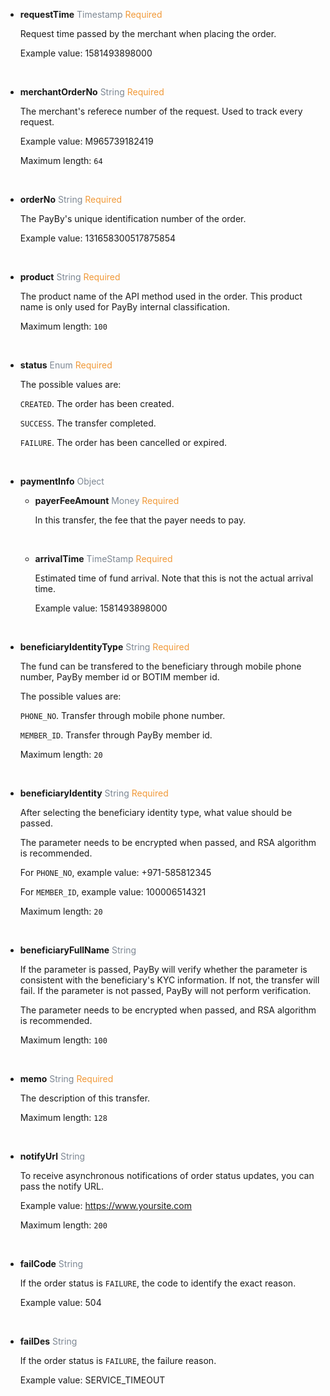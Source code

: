 - **requestTime**   <font color = ' #7d8793'>Timestamp</font>    <font color = '#f19938'>Required</font>

  Request time passed by the merchant when placing the order.

  Example value: 1581493898000

  <br/>

- **merchantOrderNo**   <font color = ' #7d8793'>String</font>    <font color = '#f19938'>Required</font>

  The merchant's referece number of the request. Used to track every request.

  Example value: M965739182419

  Maximum length: `64`

  <br/>

- **orderNo**   <font color = ' #7d8793'>String</font>    <font color = '#f19938'>Required</font>

  The PayBy's unique identification number of the order. 

  Example value: 131658300517875854
  
  <br/>

- **product**   <font color = ' #7d8793'>String</font>    <font color = '#f19938'>Required</font>

  The product name of the API method used in the order. This product name is only used for PayBy internal classification.

  Maximum length: `100`
  
  <br/>

- **status**   <font color = ' #7d8793'>Enum</font>    <font color = '#f19938'>Required</font>

  The possible values are:

  `CREATED`. The order has been created.

  `SUCCESS`.  The transfer completed.

  `FAILURE`. The order has been cancelled or expired.
  
  <br/>

- **paymentInfo**   <font color = ' #7d8793'>Object</font>   

  - **payerFeeAmount**  <font color = ' #7d8793'>Money</font>  <font color = '#f19938'>Required</font>

    In this transfer, the fee that the payer needs to pay.
  
    <br/>

  - **arrivalTime**  <font color = ' #7d8793'>TimeStamp</font>  <font color = '#f19938'>Required</font>

    Estimated time of fund arrival. Note that this is not the actual arrival time.

    Example value: 1581493898000
  
    <br/>

- **beneficiaryIdentityType**   <font color = ' #7d8793'>String</font>   <font color = '#f19938'>Required</font>  

  The fund can be transfered to the beneficiary through mobile phone number, PayBy member id or BOTIM member id.

  The possible values are: 

  `PHONE_NO`. Transfer through mobile phone number.

  `MEMBER_ID`. Transfer through PayBy member id.



  Maximum length: `20`

  <br/>

- **beneficiaryIdentity**   <font color = ' #7d8793'>String</font>  <font color = '#f19938'>Required</font>

  After selecting the beneficiary identity type, what value should be passed. 

  The parameter needs to be encrypted when passed, and RSA algorithm is recommended.

  For `PHONE_NO`, example value: +971-585812345

  For `MEMBER_ID`, example value: 100006514321

  Maximum length: `20`

  <br/>

- **beneficiaryFullName**   <font color = ' #7d8793'>String</font>   

  If the parameter is passed, PayBy will verify whether the parameter is consistent with the beneficiary's KYC information. If not, the transfer will fail. If the parameter is not passed, PayBy will not perform verification.

  The parameter needs to be encrypted when passed, and RSA algorithm is recommended.

  Maximum length: `100`

  <br/>

- **memo**   <font color = ' #7d8793'>String</font>    <font color = '#f19938'>Required</font>

  The description of this transfer.

  Maximum length: `128`

  <br/>

- **notifyUrl**   <font color = ' #7d8793'>String</font>

  To receive asynchronous notifications of order status updates, you can pass the notify URL.

  Example value: https://www.yoursite.com

  Maximum length: `200`

  <br/>

- **failCode**   <font color = ' #7d8793'>String</font>   

  If the order status is `FAILURE`, the code to identify the exact reason.

  Example value: 504

  <br/>

- **failDes**   <font color = ' #7d8793'>String</font>   

  If the order status is `FAILURE`, the failure reason.

  Example value: SERVICE_TIMEOUT
  
  <br/>